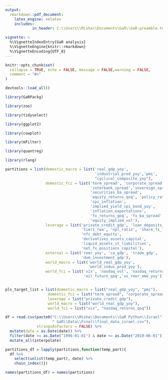```yaml
---
output:
  rmarkdown::pdf_document:
    latex_engine: xelatex
    includes:
            in_header: C:\\Users\\Misha\\Documents\GaR\\GaR-preamble.tex

vignette: >
  %\VignetteIndexEntry{GaR analysis}
  %\VignetteEngine{knitr::rmarkdown}
  %\VignetteEncoding{UTF_8}
---
```


```r
knitr::opts_chunk$set(
  collapse = TRUE, echo = FALSE, message = FALSE,warning = FALSE,
  comment = "#>"
)
```


```r

devtools::load_all()

library(GaRPackg)
```


```r

library(zoo)

library(tidyselect)

library(ggplot2)

library(cowplot)

library(mFilter)

library(quantreg)

library(rlang)

```


```r

partitions = list(domestic_macro = list('real_gdp_yoy',
                                        'industrial_prod_yoy','pmi',
                                        "cyclical_composite_yoy"),
                  domestic_fci = list('term_spread', 'corporate_spread',
                                      'interbank_spread','sovereign_spread',
                                      'securities_ba_spread',
                                      'equity_returns_qoq', 'policy_rate',
                                      'cpi_inflation', 
                                      'implied_yield_cpi_bond_yoy',
                                      'inflation_expectations',
                                      'fx_returns_qoq', 'fx_ba_spread',
                                      'equity_implied_vol'),
                  leverage = list('private_credit_gdp', 'loan_deposits_ratio',
                                  'tier1_rwa', 'npl_ratio', 'share_fx_loans',
                                  'nfc_debt_equity',
                                  'derivatives_assets_capital',
                                  'liquid_assets_st_liabilities',
                                  'net_fx_positions_capital'),
                  external = list('reer_yoy', 'ca_gdp', 'trade_gdp',
                                  'dom_investment_gdp'),
                  world_macro = list('world_real_gdp_yoy',
                                     'world_indus_prod_yoy'),
                  world_fci = list('vix', 'nasdaq_vol', 'nasdaq_returns_qoq',
                                   'oil_future_qoq','us_reer_eme_yoy'))


pls_target_list = list(domestic_macro = list("real_gdp_yoy", "pmi"),
                   domestic_fci = list("term_spread", "corporate_spread"),
                   leverage = list("private_credit_gdp"),
                   world_macro = list("world_real_gdp_yoy"),
                   world_fci = list("vix", "nasdaq_returns_qoq"))

```


```r

df = read.csv(paste0("C:\\Users\\Misha\\Documents\\GaR Python\\Israel",
                     " GaR\\Data\\Final\\final_data_israel.csv"),
              stringsAsFactors = FALSE) %>% 
  mutate(date = as.Date(date)) %>% 
  filter(date >= as.Date("1996-01-01") & date <= as.Date("2019-06-01")) %>% 
  mutate_all(interpolate)

```


```r

partitions_df = lapply(partitions,function(temp_part){
  df %>% 
    select(unlist(temp_part), date) %>% 
    chain_index()})

names(partitions_df) = names(partitions)
                        

```

